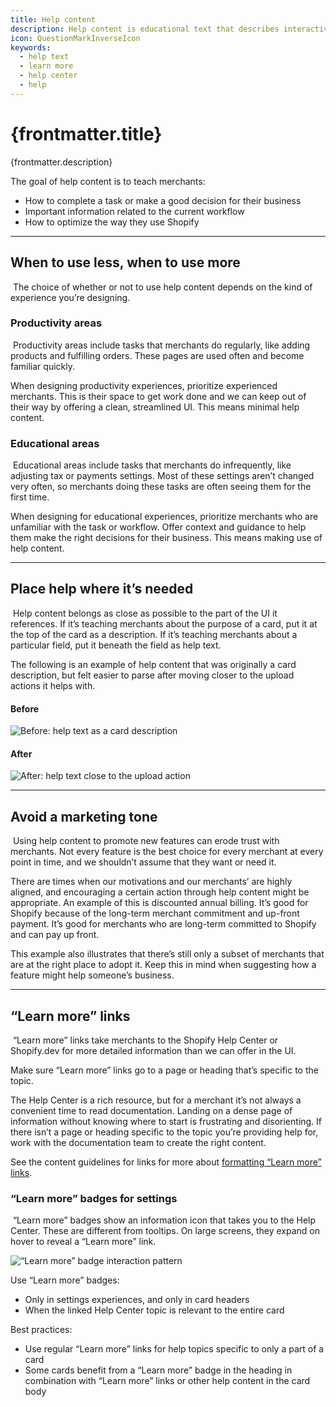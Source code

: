 ```yaml
---
title: Help content
description: Help content is educational text that describes interactive elements or offers information about concepts in the UI.
icon: QuestionMarkInverseIcon
keywords:
  - help text
  - learn more
  - help center
  - help
---
```


# {frontmatter.title}

<Lede>{frontmatter.description}</Lede>

The goal of help content is to teach merchants:

- How to complete a task or make a good decision for their business
- Important information related to the current workflow
- How to optimize the way they use Shopify

---

## When to use less, when to use more

​
The choice of whether or not to use help content depends on the kind of experience you’re designing.

### Productivity areas

​
Productivity areas include tasks that merchants do regularly, like adding products and fulfilling orders. These pages are used often and become familiar quickly.

When designing productivity experiences, prioritize experienced merchants. This is their space to get work done and we can keep out of their way by offering a clean, streamlined UI. This means minimal help content.
​

### Educational areas

​
Educational areas include tasks that merchants do infrequently, like adjusting tax or payments settings. Most of these settings aren’t changed very often, so merchants doing these tasks are often seeing them for the first time.

When designing for educational experiences, prioritize merchants who are unfamiliar with the task or workflow. Offer context and guidance to help them make the right decisions for their business. This means making use of help content.

---

## Place help where it’s needed

​
Help content belongs as close as possible to the part of the UI it references. If it’s teaching merchants about the purpose of a card, put it at the top of the card as a description. If it’s teaching merchants about a particular field, put it beneath the field as help text.

The following is an example of help content that was originally a card description, but felt easier to parse after moving closer to the upload actions it helps with.

#### Before

![Before: help text as a card description](/images/content/help-content/before.png)

#### After

![After: help text close to the upload action](/images/content/help-content/after.png)

---

## Avoid a marketing tone

​
Using help content to promote new features can erode trust with merchants. Not every feature is the best choice for every merchant at every point in time, and we shouldn’t assume that they want or need it.

There are times when our motivations and our merchants’ are highly aligned, and encouraging a certain action through help content might be appropriate. An example of this is discounted annual billing. It’s good for Shopify because of the long-term merchant commitment and up-front payment. It’s good for merchants who are long-term committed to Shopify and can pay up front.

This example also illustrates that there’s still only a subset of merchants that are at the right place to adopt it. Keep this in mind when suggesting how a feature might help someone’s business.

---

## “Learn more” links

​
“Learn more” links take merchants to the Shopify Help Center or Shopify.dev for more detailed information than we can offer in the UI.

Make sure “Learn more” links go to a page or heading that’s specific to the topic.

The Help Center is a rich resource, but for a merchant it’s not always a convenient time to read documentation. Landing on a dense page of information without knowing where to start is frustrating and disorienting. If there isn’t a page or heading specific to the topic you’re providing help for, work with the documentation team to create the right content.

See the content guidelines for links for more about [formatting “Learn more” links](/content/actionable-language#-learn-more--links).

### “Learn more” badges for settings

​
“Learn more” badges show an information icon that takes you to the Help Center. These are different from tooltips. On large screens, they expand on hover to reveal a “Learn more” link.

![“Learn more” badge interaction pattern](/images/content/help-content/learn-more-badges.png)

Use “Learn more” badges:
​

- Only in settings experiences, and only in card headers
- When the linked Help Center topic is relevant to the entire card

Best practices:

- Use regular “Learn more” links for help topics specific to only a part of a card
- Some cards benefit from a “Learn more” badge in the heading in combination with “Learn more” links or other help content in the card body

